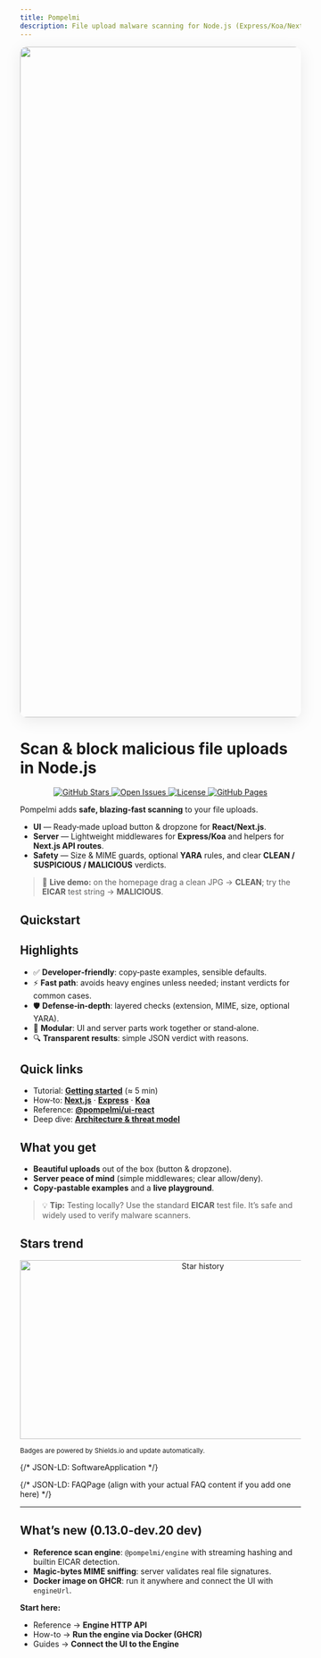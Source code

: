 ```yaml
---
title: Pompelmi
description: File upload malware scanning for Node.js (Express/Koa/Next.js) with ZIP deep-inspection, MIME/size guards & optional YARA.
---
```



<p align="center">
  <img
    src="og.png"
    alt="Pompelmi overview"
    width="1200"
    height="630"
    loading="eager"
    decoding="async"
    style="max-width:100%;height:auto;border-radius:12px;box-shadow:0 6px 30px rgba(0,0,0,.08)"
  />
</p>

# Scan & block malicious file uploads in Node.js

<script type="module" is:inline>{`
  const prefersDark = window.matchMedia('(prefers-color-scheme: dark)').matches;
  mermaid.initialize({ startOnLoad: true, securityLevel: 'loose', theme: prefersDark ? 'dark' : 'default' });
`}</script>


<p align="center">
  <a href="https://github.com/pompelmi/pompelmi/stargazers">
    <img alt="GitHub Stars" src="https://img.shields.io/github/stars/pompelmi/pompelmi?style=for-the-badge" />
  </a>
  <a href="https://github.com/pompelmi/pompelmi/issues">
    <img alt="Open Issues" src="https://img.shields.io/github/issues/pompelmi/pompelmi?style=for-the-badge" />
  </a>
  <a href="https://github.com/pompelmi/pompelmi/blob/main/LICENSE">
    <img alt="License" src="https://img.shields.io/github/license/pompelmi/pompelmi?style=for-the-badge" />
  </a>
  <a href="https://github.com/pompelmi/pompelmi/deployments">
    <img alt="GitHub Pages" src="https://img.shields.io/github/deployments/pompelmi/pompelmi/github-pages?label=github%20pages&style=for-the-badge" />
  </a>
</p>


Pompelmi adds **safe, blazing‑fast scanning** to your file uploads.

- **UI** — Ready‑made upload button & dropzone for **React/Next.js**.
- **Server** — Lightweight middlewares for **Express/Koa** and helpers for **Next.js API routes**.
- **Safety** — Size & MIME guards, optional **YARA** rules, and clear **CLEAN / SUSPICIOUS / MALICIOUS** verdicts.

> 🧪 **Live demo:** on the homepage drag a clean JPG → **CLEAN**; try the **EICAR** test string → **MALICIOUS**.

## Quickstart

<CodeTabs />

## Highlights

- ✅ **Developer‑friendly**: copy‑paste examples, sensible defaults.
- ⚡ **Fast path**: avoids heavy engines unless needed; instant verdicts for common cases.
- 🛡️ **Defense‑in‑depth**: layered checks (extension, MIME, size, optional YARA).
- 🧩 **Modular**: UI and server parts work together or stand‑alone.
- 🔍 **Transparent results**: simple JSON verdict with reasons.

## Quick links

- Tutorial: **[Getting started](./tutorials/getting-started/)** (≈ 5 min)
- How‑to: **[Next.js](./how-to/nextjs/)** · **[Express](./how-to/express/)** · **[Koa](./how-to/koa/)**
- Reference: **[@pompelmi/ui-react](./reference/ui-react/)**
- Deep dive: **[Architecture & threat model](./explanations/architecture/)**

## What you get

- **Beautiful uploads** out of the box (button & dropzone).
- **Server peace of mind** (simple middlewares; clear allow/deny).
- **Copy‑pastable examples** and a **live playground**.

> 💡 **Tip:** Testing locally? Use the standard **EICAR** test file. It’s safe and widely used to verify malware scanners.

## Stars trend

<p align="center">
  <img alt="Star history" src="https://starchart.cc/pompelmi/pompelmi.svg" width="640" height="320" />
</p>

<sub>Badges are powered by Shields.io and update automatically.</sub>

{/* JSON-LD: SoftwareApplication */}
<script type="application/ld+json">{`
{
  "@context":"https://schema.org",
  "@type":"SoftwareApplication",
  "name":"Pompelmi",
  "applicationCategory":"DeveloperApplication",
  "operatingSystem":"Linux, macOS, Windows",
  "offers":{"@type":"Offer","price":"0","priceCurrency":"USD"},
  "softwareVersion":"0.13.0-dev.20",
  "url":"https://pompelmi.github.io/pompelmi/",
  "downloadUrl":"https://www.npmjs.com/package/pompelmi",
  "author":{"@type":"Organization","name":"Pompelmi"}
}
`}</script>

{/* JSON-LD: FAQPage (align with your actual FAQ content if you add one here) */}
<script type="application/ld+json">{`
{
  "@context":"https://schema.org",
  "@type":"FAQPage",
  "mainEntity":[
    {
      "@type":"Question",
      "name":"Does Pompelmi support YARA rules?",
      "acceptedAnswer":{"@type":"Answer","text":"Yes. Bring your own YARA rules; use built-in policies alongside."}
    },
    {
      "@type":"Question",
      "name":"Can it inspect ZIP archives and prevent ZIP bombs?",
      "acceptedAnswer":{"@type":"Answer","text":"Yes. It enforces limits on entries, per-entry size, total uncompressed size, and nesting depth."}
    }
  ]
}
`}</script>
---

## What’s new (0.13.0-dev.20 dev)

- **Reference scan engine**: `@pompelmi/engine` with streaming hashing and builtin EICAR detection.
- **Magic-bytes MIME sniffing**: server validates real file signatures.
- **Docker image on GHCR**: run it anywhere and connect the UI with `engineUrl`.

**Start here:**  
- Reference → **Engine HTTP API**  
- How-to → **Run the engine via Docker (GHCR)**  
- Guides → **Connect the UI to the Engine**
